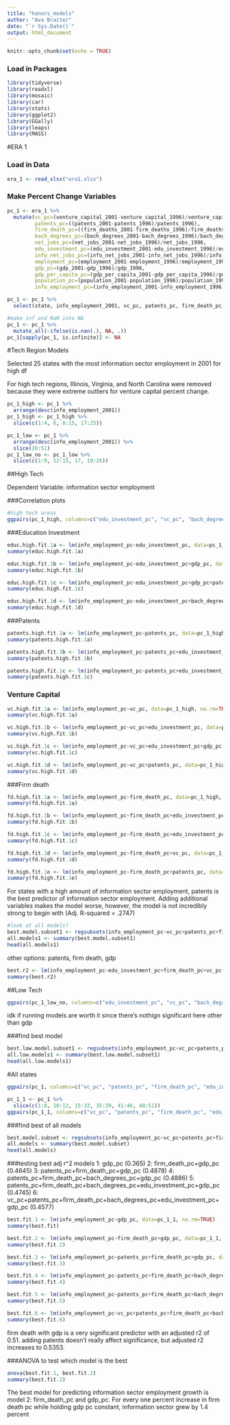 ```yaml
---
title: "honors_models"
author: "Ava Braiter"
date: "`r Sys.Date()`"
output: html_document
---
```


```r
knitr::opts_chunk$set(echo = TRUE)
```

### Load in Packages

```r
library(tidyverse)
library(readxl)
library(mosaic)
library(car)
library(stats)
library(ggplot2)
library(GGally)
library(leaps)
library(MASS)
```

#ERA 1

### Load in Data

```r
era_1 <- read_xlsx("era1.xlsx")


```

### Make Percent Change Variables

```r
pc_1 <- era_1 %>% 
  mutate(vc_pc=(venture_capital_2001-venture_capital_1996)/venture_capital_1996,
         patents_pc=((patents_2001-patents_1996)/patents_1996),
         firm_death_pc=((firm_deaths_2001-firm_deaths_1996)/firm_deaths_1996),
         bach_degrees_pc=(bach_degrees_2001-bach_degrees_1996)/bach_degrees_1996,
         net_jobs_pc=(net_jobs_2001-net_jobs_1996)/net_jobs_1996,
         edu_investment_pc=(edu_investment_2001-edu_investment_1996)/edu_investment_1996,
         info_net_jobs_pc=(info_net_jobs_2001-info_net_jobs_1996)/info_net_jobs_1996,
         employment_pc=(employment_2001-employment_1996)/employment_1996,
         gdp_pc=(gdp_2001-gdp_1996)/gdp_1996,
         gdp_per_capita_pc=(gdp_per_capita_2001-gdp_per_capita_1996)/gdp_per_capita_1996,
         population_pc=(population_2001-population_1996)/population_1996,
         info_employment_pc=(info_employment_2001-info_employment_1996)/info_employment_1996)

pc_1 <- pc_1 %>% 
  select(state, info_employment_2001, vc_pc, patents_pc, firm_death_pc, bach_degrees_pc, net_jobs_pc, edu_investment_pc, info_net_jobs_pc, employment_pc, gdp_pc, gdp_per_capita_pc, population_pc, info_employment_pc)

#make inf and NaN into NA 
pc_1 <- pc_1 %>% 
  mutate_all(~ifelse(is.nan(.), NA, .))
pc_1[sapply(pc_1, is.infinite)] <- NA

```



#Tech Region Models

Selected 25 states with the most information sector employment in 2001 for high df

For high tech regions, Illinois, Virginia, and North Carolina were removed because they were extreme outliers for venture capital percent change.

```r

pc_1_high <- pc_1 %>% 
  arrange(desc(info_employment_2001))
pc_1_high <- pc_1_high %>% 
  slice(c(1:4, 6, 8:15, 17:25))

pc_1_low <- pc_1 %>% 
  arrange(desc(info_employment_2001)) %>% 
  slice(26:51)
pc_1_low_no <- pc_1_low %>% 
  slice(c(1:9, 12:15, 17, 19:26))

```

##High Tech

Dependent Variable: information sector employment

###Correlation plots

```r
#high tech areas
ggpairs(pc_1_high, columns=c("edu_investment_pc", "vc_pc", "bach_degrees_pc", "gdp_pc", "patents_pc", "firm_death_pc", "info_employment_pc"))

```

###Education Investment

```r
educ.high.fit.1a <- lm(info_employment_pc~edu_investment_pc, data=pc_1_high, na.rm=TRUE)
summary(educ.high.fit.1a)

educ.high.fit.1b <- lm(info_employment_pc~edu_investment_pc+gdp_pc, data=pc_1_high, na.rm=TRUE)
summary(educ.high.fit.1b)

educ.high.fit.1c <- lm(info_employment_pc~edu_investment_pc+gdp_pc+patents_pc, data=pc_1_high, na.rm=TRUE)
summary(educ.high.fit.1c)

educ.high.fit.1d <- lm(info_employment_pc~edu_investment_pc+bach_degrees_pc, data=pc_1_high, na.rm=TRUE)
summary(educ.high.fit.1d)
```

###Patents

```r
patents.high.fit.1a <- lm(info_employment_pc~patents_pc, data=pc_1_high, na.rm=TRUE)
summary(patents.high.fit.1a)

patents.high.fit.1b <- lm(info_employment_pc~patents_pc+edu_investment_pc, data=pc_1_high, na.rm=TRUE)
summary(patents.high.fit.1b)

patents.high.fit.1c <- lm(info_employment_pc~patents_pc+edu_investment_pc+bach_degrees_pc, data=pc_1_high, na.rm=TRUE)
summary(patents.high.fit.1c)
```

### Venture Capital

```r
vc.high.fit.1a <- lm(info_employment_pc~vc_pc, data=pc_1_high, na.rm=TRUE)
summary(vc.high.fit.1a)

vc.high.fit.1b <- lm(info_employment_pc~vc_pc+edu_investment_pc, data=pc_1_high, na.rm=TRUE)
summary(vc.high.fit.1b)

vc.high.fit.1c <- lm(info_employment_pc~vc_pc+edu_investment_pc+gdp_pc, data=pc_1_high, na.rm=TRUE)
summary(vc.high.fit.1c)

vc.high.fit.1d <- lm(info_employment_pc~vc_pc+patents_pc, data=pc_1_high, na.rm=TRUE)
summary(vc.high.fit.1d)

```

###Firm death

```r
fd.high.fit.1a <- lm(info_employment_pc~firm_death_pc, data=pc_1_high, na.rm=TRUE)
summary(fd.high.fit.1a)

fd.high.fit.1b <- lm(info_employment_pc~firm_death_pc+edu_investment_pc, data=pc_1_high, na.rm=TRUE)
summary(fd.high.fit.1b)

fd.high.fit.1c <- lm(info_employment_pc~firm_death_pc+edu_investment_pc+bach_degrees_pc, data=pc_1_high, na.rm=TRUE)
summary(fd.high.fit.1c)

fd.high.fit.1d <- lm(info_employment_pc~firm_death_pc+vc_pc, data=pc_1_high, na.rm=TRUE)
summary(fd.high.fit.1d)

fd.high.fit.1e <- lm(info_employment_pc~firm_death_pc+patents_pc, data=pc_1_high, na.rm=TRUE)
summary(fd.high.fit.1e)


```

For states with a high amount of information sector employment, patents is the best predictor of information sector employment. Adding additional variables makes the model worse, however, the model is not incredibly strong to begin with (Adj. R-squared = .2747)

```r
#look at all models?
best.model.subset1 <- regsubsets(info_employment_pc~vc_pc+patents_pc+firm_death_pc+bach_degrees_pc+edu_investment_pc+gdp_pc, data=pc_1_high, method="exhaustive")
all.models1 <- summary(best.model.subset1)
head(all.models1)


```

other options: patents, firm death, gdp

```r
best.r2 <- lm(info_employment_pc~edu_investment_pc+firm_death_pc+vc_pc+patents_pc+bach_degrees_pc+gdp_pc, data=pc_1_high, na.rm=TRUE)
summary(best.r2)
```

##Low Tech

```r
ggpairs(pc_1_low_no, columns=c("edu_investment_pc", "vc_pc", "bach_degrees_pc", "gdp_pc", "patents_pc", "info_employment_pc"))
```

idk if running models are worth it since there's nothign significant here other than gdp

###find best model

```r
best.low.model.subset1 <- regsubsets(info_employment_pc~vc_pc+patents_pc+firm_death_pc+bach_degrees_pc+edu_investment_pc+gdp_pc, data=pc_1_low, method="exhaustive")
all.low.models1 <- summary(best.low.model.subset1)
head(all.low.models1)
```

#All states

```r
ggpairs(pc_1, columns=c("vc_pc", "patents_pc", "firm_death_pc", "edu_investment_pc", "gdp_pc", "info_employment_pc"))
```

```r
pc_1_1 <- pc_1 %>% 
  slice(c(1:8, 10:12, 15:33, 35:39, 41:46, 48:51))
ggpairs(pc_1_1, columns=c("vc_pc", "patents_pc", "firm_death_pc", "edu_investment_pc", "gdp_pc", "population_pc", "info_employment_pc"))
```

###find best of all models

```r
best.model.subset <- regsubsets(info_employment_pc~vc_pc+patents_pc+firm_death_pc+bach_degrees_pc+edu_investment_pc+population_pc+gdp_pc, data=pc_1_1, method="exhaustive")
all.models <- summary(best.model.subset)
head(all.models)
```

###testing best adj r\^2 models 1: gdp_pc (0.365) 2: firm_death_pc+gdp_pc (0.4645) 3: patents_pc+firm_death_pc+gdp_pc (0.4878) 4: patents_pc+firm_death_pc+bach_degrees_pc+gdp_pc (0.4886) 5: patents_pc+firm_death_pc+bach_degrees_pc+edu_investment_pc+gdp_pc (0.4745) 6: vc_pc+patents_pc+firm_death_pc+bach_degrees_pc+edu_investment_pc+gdp_pc (0.4577)

```r
best.fit.1 <- lm(info_employment_pc~gdp_pc, data=pc_1_1, na.rm=TRUE)
summary(best.fit)

best.fit.2 <- lm(info_employment_pc~firm_death_pc+gdp_pc, data=pc_1_1, na.rm=TRUE)
summary(best.fit.2)

best.fit.3 <- lm(info_employment_pc~patents_pc+firm_death_pc+gdp_pc, data=pc_1_1, na.rm=TRUE)
summary(best.fit.3)

best.fit.4 <- lm(info_employment_pc~patents_pc+firm_death_pc+bach_degrees_pc+gdp_pc, data=pc_1_1, na.rm=TRUE)
summary(best.fit.4)

best.fit.5 <- lm(info_employment_pc~patents_pc+firm_death_pc+bach_degrees_pc+edu_investment_pc+gdp_pc, data=pc_1_1, na.rm=TRUE)
summary(best.fit.5)

best.fit.6 <- lm(info_employment_pc~vc_pc+patents_pc+firm_death_pc+bach_degrees_pc+edu_investment_pc+gdp_pc, data=pc_1_1, na.rm=TRUE)
summary(best.fit.6)

```

firm death with gdp is a very significant predictor with an adjusted r2 of 0.51. adding patents doesn't really affect significance, but adjusted r2 increases to 0.5353.

###ANOVA to test which model is the best

```r
anova(best.fit.1, best.fit.2)
summary(best.fit.2)
```

The best model for predicting information sector employment growth is model 2: firm_death_pc and gdp_pc. For every one percent increase in firm death pc while holding gdp pc constant, information sector grew by 1.4 percent
